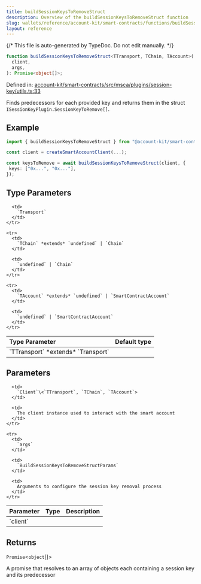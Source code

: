 ```yaml
---
title: buildSessionKeysToRemoveStruct
description: Overview of the buildSessionKeysToRemoveStruct function
slug: wallets/reference/account-kit/smart-contracts/functions/buildSessionKeysToRemoveStruct
layout: reference
---
```


{/* This file is auto-generated by TypeDoc. Do not edit manually. */}

```ts
function buildSessionKeysToRemoveStruct<TTransport, TChain, TAccount>(
  client,
  args,
): Promise<object[]>;
```

Defined in: [account-kit/smart-contracts/src/msca/plugins/session-key/utils.ts:33](https://github.com/alchemyplatform/aa-sdk/blob/0cc60e9f694c242d91befdaa2f26cdec3ee389c5/account-kit/smart-contracts/src/msca/plugins/session-key/utils.ts#L33)

Finds predecessors for each provided key and returns them in the struct `ISessionKeyPlugin.SessionKeyToRemove[]`.

## Example

```ts
import { buildSessionKeysToRemoveStruct } from "@account-kit/smart-contracts";

const client = createSmartAccountClient(...);

const keysToRemove = await buildSessionKeysToRemoveStruct(client, {
 keys: ["0x...", "0x..."],
});
```

## Type Parameters

<table>
  <thead>
    <tr>
      <th align="left">Type Parameter</th>
      <th align="left">Default type</th>
    </tr>
  </thead>

  <tbody>
    <tr>
      <td>
        `TTransport` *extends* `Transport`
      </td>

      <td>
        `Transport`
      </td>
    </tr>

    <tr>
      <td>
        `TChain` *extends* `undefined` | `Chain`
      </td>

      <td>
        `undefined` | `Chain`
      </td>
    </tr>

    <tr>
      <td>
        `TAccount` *extends* `undefined` | `SmartContractAccount`
      </td>

      <td>
        `undefined` | `SmartContractAccount`
      </td>
    </tr>

  </tbody>
</table>

## Parameters

<table>
  <thead>
    <tr>
      <th align="left">Parameter</th>
      <th align="left">Type</th>
      <th align="left">Description</th>
    </tr>
  </thead>

  <tbody>
    <tr>
      <td>
        `client`
      </td>

      <td>
        `Client`\<`TTransport`, `TChain`, `TAccount`>
      </td>

      <td>
        The client instance used to interact with the smart account
      </td>
    </tr>

    <tr>
      <td>
        `args`
      </td>

      <td>
        `BuildSessionKeysToRemoveStructParams`
      </td>

      <td>
        Arguments to configure the session key removal process
      </td>
    </tr>

  </tbody>
</table>

## Returns

`Promise`\<`object`\[]>

A promise that resolves to an array of objects each containing a session key and its predecessor
